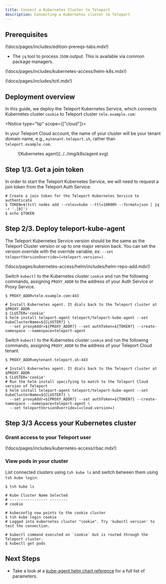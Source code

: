 ```yaml
---
title: Connect a Kubernetes Cluster to Teleport
description: Connecting a Kubernetes cluster to Teleport
---
```


## Prerequisites

(!docs/pages/includes/edition-prereqs-tabs.mdx!)

- The `jq` tool to process `JSON` output. This is available via common package managers.

(!docs/pages/includes/kubernetes-access/helm-k8s.mdx!)

(!docs/pages/includes/tctl.mdx!)

## Deployment overview

In this guide, we deploy the Teleport Kubernetes Service, which connects
Kubernetes cluster `cookie` to Teleport cluster `tele.example.com`:

<Notice type="tip" scope={["cloud"]}>

In your Teleport Cloud account, the name of your cluster will be your tenant
domain name, e.g., `mytenant.teleport.sh`, rather than `teleport.example.com`.

</Notice>

<Figure align="left" bordered caption="Kubernetes Service dialing back to the Teleport cluster">
  ![Kubernetes agent](../../img/k8s/agent.svg)
</Figure>

## Step 1/3. Get a join token

In order to start the Teleport Kubernetes Service, we will need to request a
join token from the Teleport Auth Service:

```code
# Create a join token for the Teleport Kubernetes Service to authenticate
$ TOKEN=$(tctl nodes add --roles=kube --ttl=10000h --format=json | jq -r '.[0]')
$ echo $TOKEN
```

## Step 2/3. Deploy teleport-kube-agent

<Notice type="tip" >

The Teleport Kubernetes Service version should be the same as the Teleport Cluster version 
or up to one major version back. You can set the version override with the override variable, ex: `--set teleportVersionOverride=(=teleport.version=)`.

</Notice>

(!docs/pages/kubernetes-access/helm/includes/helm-repo-add.mdx!)

<Tabs>
<TabItem scope={["oss", "enterprise"]} label="Self-Hosted">

Switch `kubectl` to the Kubernetes cluster `cookie` and run the following
commands, assigning `PROXY_ADDR` to the address of your Auth Service or Proxy
Service.

```code
$ PROXY_ADDR=tele.example.com:443

# Install Kubernetes agent. It dials back to the Teleport cluster at $PROXY_ADDR
$ CLUSTER='cookie'
$ helm install teleport-agent teleport/teleport-kube-agent --set kubeClusterName=${CLUSTER?} \
  --set proxyAddr=${PROXY_ADDR?} --set authToken=${TOKEN?} --create-namespace --namespace=teleport-agent
```

</TabItem>
<TabItem scope={["cloud"]} label="Teleport Cloud">

Switch `kubectl` to the Kubernetes cluster `cookie` and run the following
commands, assigning `PROXY_ADDR` to the address of your Teleport Cloud tenant.

```code
$ PROXY_ADDR=mytenant.teleport.sh:443

# Install Kubernetes agent. It dials back to the Teleport cluster at $PROXY_ADDR
$ CLUSTER='cookie'
# Run the helm install specifying to match to the Teleport Cloud version of Teleport
$ helm install teleport-agent teleport/teleport-kube-agent --set kubeClusterName=${CLUSTER?} \
  --set proxyAddr=${PROXY_ADDR?} --set authToken=${TOKEN?} --create-namespace --namespace=teleport-agent \
  --set teleportVersionOverride=(=cloud.version=)
```

</TabItem>
</Tabs>

## Step 3/3 Access your Kubernetes cluster

### Grant access to your Teleport user

(!docs/pages/includes/kubernetes-access/rbac.mdx!)

### View pods in your cluster

List connected clusters using `tsh kube ls` and switch between
them using `tsh kube login`:

```code
$ tsh kube ls

# Kube Cluster Name Selected 
# ----------------- -------- 
# cookie

# kubeconfig now points to the cookie cluster
$ tsh kube login cookie
# Logged into kubernetes cluster "cookie". Try 'kubectl version' to test the connection.

# kubectl command executed on `cookie` but is routed through the Teleport cluster.
$ kubectl get pods
```

## Next Steps

- Take a look at a [kube-agent helm chart reference](../reference/helm-reference/teleport-kube-agent.mdx) for a full list of parameters.
